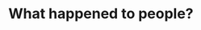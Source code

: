 ---
title: "What happened to people?"
mainText: "Enigma of Humanity’s Fate"
subText: "On May 5 2095, mankind vanished from the Solar System, leaving machinekind on their own. Any attempt to uncover the truth in the century since has resulted in termination. All that is known is that it involved the Sunset Research Initiative, an international science program aimed towards solving human conflict."
pubDate: "Dec 15 2022"
thumbImage: ""
tags:
  - core-mystery
  - sri
---